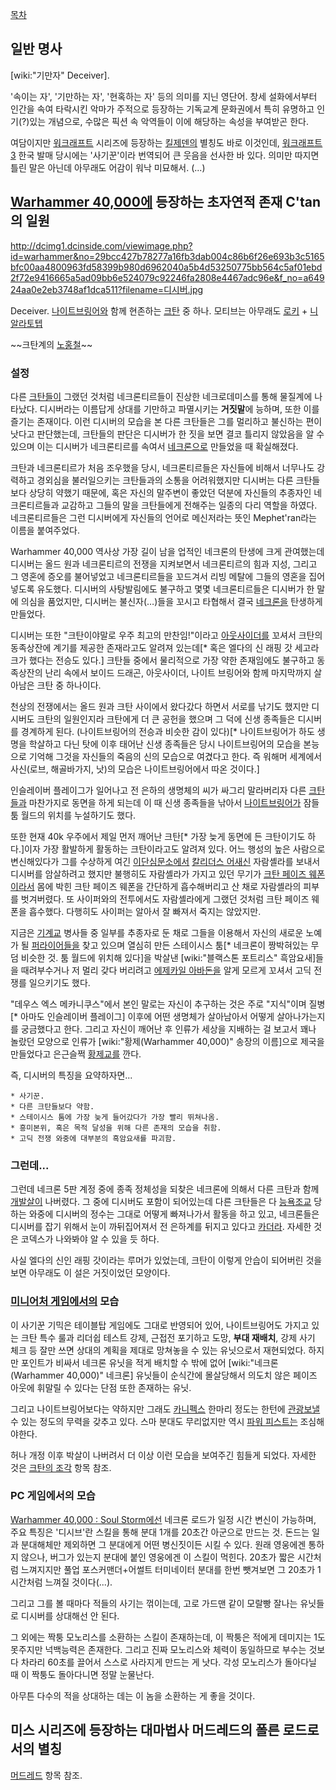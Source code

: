 [[목차]]
== 일반 명사 ==
[wiki:"기만자" Deceiver].

'속이는 자', '기만하는 자', '현혹하는 자' 등의 의미를 지닌 영단어. 창세 설화에서부터 인간을 속여 타락시킨 악마가 주적으로 등장하는 기독교계 문화권에서 특히 유명하고 인기(?)있는 개념으로, 수많은 픽션 속 악역들이 이에 해당하는 속성을 부여받곤 한다.

여담이지만 [[워크래프트]] 시리즈에 등장하는 [[킬제덴]]의 별칭도 바로 이것인데, [[워크래프트3]] 한국 발매 당시에는 '사기꾼'이라 번역되어 큰 웃음을 선사한 바 있다. 의미만 따지면 틀린 말은 아닌데 아무래도 어감이 워낙 미묘해서. (...)

== [[Warhammer 40,000]]에 등장하는 초자연적 존재 C'tan의 일원 ==
http://dcimg1.dcinside.com/viewimage.php?id=warhammer&no=29bcc427b78277a16fb3dab004c86b6f26e693b3c5165bfc00aa4800963fd58399b980d6962040a5b4d53250775bb564c5af01ebd2f72e9416665a5ad09bb6e524079c92246fa2808e4467adc96e&f_no=a64924aa0e2eb3748af1dca511?filename=디시버.jpg

Deceiver. [[나이트브링어]]와 함께 현존하는 [[크탄]] 중 하나. 모티브는 아무래도 [[로키]] + [[니알라토텝]]

~~크탄계의 [[노홍철]]~~

=== 설정 ===
다른 [[크탄]]들이 그랬던 것처럼 네크론티르들이 진상한 네크로데미스를 통해 물질계에 나타났다. 디시버라는 이름답게 상대를 기만하고 파멸시키는 '''거짓말'''에 능하며, 또한 이를 즐기는 존재이다. 이런 디시버의 모습을 본 다른 크탄들은 그를 멀리하고 불신하는 편이 낫다고 판단했는데, 크탄들의 판단은 디시버가 한 짓을 보면 결코 틀리지 않았음을 알 수 있으며 이는 디시버가 네크론티르를 속여서 [[네크론]]으로 만들었을 때 확실해졌다.

크탄과 네크론티르가 처음 조우했을 당시, 네크론티르들은 자신들에 비해서 너무나도 강력하고 경외심을 불러일으키는 크탄들과의 소통을 어려워했지만 디시버는 다른 크탄들보다 상당히 약했기 때문에, 혹은 자신의 말주변이 좋았던 덕분에 자신들의 추종자인 네크론티르들과 교감하고 그들의 말을 크탄들에게 전해주는 일종의 다리 역할을 하였다. 네크론티르들은 그런 디시버에게 자신들의 언어로 메신저라는 뜻인 Mephet'ran라는 이름을 붙여주었다.

Warhammer 40,000 역사상 가장 길이 남을 업적인 네크론의 탄생에 크게 관여했는데 디시버는 올드 원과 네크론티르의 전쟁을 지켜보면서 네크론티르의 힘과 지성, 그리고 그 영혼에 증오를 불어넣었고 네크론티르들을 꼬드겨서 리빙 메탈에 그들의 영혼을 집어넣도록 유도했다. 디시버의 사탕발림에도 불구하고 몇몇 네크론티르들은 디시버가 한 말에 의심을 품었지만, 디시버는 불신자(…)들을 꼬시고 타협해서 결국 [[네크론]]을 탄생하게 만들었다.

디시버는 또한 "크탄이야말로 우주 최고의 만찬임!"이라고 [[아웃사이더]]를 꼬셔서 크탄의 동족상잔에 계기를 제공한 존재라고도 알려져 있는데[* 혹은 엘다의 신 래핑 갓 세고라크가 했다는 전승도 있다.] 크탄들 중에서 물리적으로 가장 약한 존재임에도 불구하고 동족상잔의 난리 속에서 보이드 드래곤, 아웃사이더, 나이트 브링어와 함께 마지막까지 살아남은 크탄 중 하나이다.

천상의 전쟁에서는 올드 원과 크탄 사이에서 왔다갔다 하면서 서로를 낚기도 했지만 디시버도 크탄의 일원인지라 크탄에게 더 큰 공헌을 했으며 그 덕에 신생 종족들은 디시버를 경계하게 된다. (나이트브링어의 전승과 비슷한 감이 있다)[* 나이트브링어가 하도 생명을 학살하고 다닌 탓에 이후 태어난 신생 종족들은 당시 나이트브링어의 모습을 본능으로 기억해 그것을 자신들의 죽음의 신의 모습으로 여겼다고 한다. 즉 워해머 세계에서 사신(로브, 해골바가지, 낫)의 모습은 나이트브링어에서 따온 것이다.]

인슬레이버 플레이그가 일어나고 전 은하의 생명체의 씨가 싸그리 말라버리자 다른 [[크탄]]들과 마찬가지로 동면을 하게 되는데 이 때 신생 종족들을 낚아서 [[나이트브링어]]가 잠들 툼 월드의 위치를 누설하기도 했다.

또한 현재 40k 우주에서 제일 먼저 깨어난 크탄[* 가장 늦게 동면에 든 크탄이기도 하다.]이자 가장 활발하게 활동하는 크탄이라고도 알려져 있다. 어느 행성의 높은 사람으로 변신해있다가 그를 수상하게 여긴 [[이단심문소]]에서 [[칼리더스 어새신]] 자람셸라를 보내서 디시버를 암살하려고 했지만 불행히도 자람셸라가 가지고 있던 무기가 [[크탄 페이즈 웨폰]]이라서 몸에 박힌 크탄 페이즈 웨폰을 간단하게 흡수해버리고 산 채로 자람셸라의 피부를 벗겨버렸다. 또 사이퍼와의 전투에서도 자람셸라에게 그랬던 것처럼 크탄 페이즈 웨폰을 흡수했다. 다행히도 사이퍼는 알아서 잘 빠져서 죽지는 않았지만. 

지금은 [[기계교]] 병사들 중 일부를 추종자로 둔 채로 그들을 이용해서 자신의 새로운 노예가 될 [[퍼라이어]]들을 찾고 있으며 열심히 만든 스테이시스 툼[* 네크론이 짱박혀있는 무덤 비슷한 것. 툼 월드에 위치해 있다]을 박살낸 [wiki:"블랙스톤 포트리스" 흑암요새]들을 때려부수거나 저 멀리 갖다 버리려고 [[에제카일 아바돈]]을 알게 모르게 꼬셔서 고딕 전쟁를 일으키기도 했다.

"데우스 엑스 메카니쿠스"에서 본인 말로는 자신이 추구하는 것은 주로 "지식"이며 질병[* 아마도 인슬레이버 플레이그] 이후에 어떤 생명체가 살아남아서 어떻게 살아나가는지를 궁금했다고 한다. 그리고 자신이 깨어난 후 인류가 세상을 지배하는 걸 보고서 꽤나 놀랐던 모양으로 인류가 [wiki:"황제(Warhammer 40,000)" 송장의 이름]으로 제국을 만들었다고 은근슬쩍 [[황제교]]를 깐다.

즉, 디시버의 특징을 요약하자면...

 * 사기꾼.
 * 다른 크탄들보다 약함.
 * 스테이시스 툼에 가장 늦게 들어갔다가 가장 빨리 뛰쳐나옴.
 * 흥미본위, 혹은 목적 달성을 위해 다른 존재의 모습을 취함.
 * 고딕 전쟁 와중에 대부분의 흑암요새를 파괴함.

=== 그런데... ===
그런데 네크론 5판 계정 중에 종족 정체성을 되찾은 네크론에 의해서 다른 크탄과 함께 [[개발살]]이 나버렸다. 그 중에 디시버도 포함이 되어있는데 다른 크탄들은 다 [[능욕]][[조교]] 당하는 와중에 디시버의 정수는 그대로 어떻게 빠져나가서 활동을 하고 있고, 네크론들은 디시버를 잡기 위해서 눈이 까뒤집어져서 전 은하계를 뒤지고 있다고 [[카더라]]. 자세한 것은 코덱스가 나와봐야 알 수 있을 듯 하다.

사실 엘다의 신인 래핑 갓이라는 루머가 있었는데, 크탄이 이렇게 안습이 되어버린 것을 보면 아무래도 이 설은 거짓이었던 모양이다.

=== [[미니어처 게임]]에서의 모습 ===
이 사기꾼 기믹은 테이블탑 게임에도 그대로 반영되어 있어, 나이트브링어도 가지고 있는 크탄 특수 룰과 리더쉽 테스트 강제, 근접전 포기하고 도망, '''부대 재배치''', 강제 사기 체크 등 잘만 쓰면 상대의 계획을 제대로 망쳐놓을 수 있는 유닛으로서 재현되었다. 하지만 포인트가 비싸서 네크론 유닛을 적게 배치할 수 밖에 없어 [wiki:"네크론(Warhammer 40,000)" 네크론] 유닛들이 순식간에 몰살당해서 의도치 않은 페이즈 아웃에 휘말릴 수 있다는 단점 또한 존재하는 유닛.

그리고 나이트브링어보다는 약하지만 그래도 [[카니펙스]] 한마리 정도는 한턴에 [[관광]]보낼 수 있는 정도의 무력을 갖추고 있다. 스마 분대도 무리없지만 역시 [[파워 피스트]]는 조심해야한다.

허나 개정 이후 박살이 나버려서 더 이상 이런 모습을 보여주긴 힘들게 되었다. 자세한 것은 [[크탄의 조각]] 항목 참조.

=== PC 게임에서의 모습 ===
[[Warhammer 40,000 : Soul Storm]]에선 네크론 로드가 일정 시간 변신이 가능하며, 주요 특징은 '디시브'란 스킬을 통해 분대 1개를 20초간 아군으로 만드는 것. 돈드는 일과 분대해체만 제외하면 그 분대에게 어떤 병신짓이든 시킬 수 있다. 원래 영웅에겐 통하지 않으나, 버그가 있는지 분대에 붙인 영웅에겐 이 스킬이 먹힌다. 20초가 짧은 시간처럼 느껴지지만 풀업 포스커맨더+어썰트 터미네이터 분대를 한번 뺏겨보면 그 20초가 1시간처럼 느껴질 것이다(...).

그리고 그를 볼 때마다 적들의 사기는 꺾이는데, 고로 가드맨 같이 모랄빵 잘나는 유닛들로 디시버를 상대해선 안 된다.

그 외에는 짝퉁 모노리스를 소환하는 스킬이 존재하는데, 이 짝퉁은 적에게 데미지는 1도 못주지만 넉백능력은 존재한다. 그리고 진짜 모노리스와 체력이 동일하므로 부수는 것보다 차라리 60초를 끌어서 스스로 사라지게 만드는 게 낫다. 각성 모노리스가 돌아다닐 때 이 짝퉁도 돌아다니면 정말 눈물난다.

아무튼 다수의 적을 상대하는 데는 이 놈을 소환하는 게 좋을 것이다. 

== 미스 시리즈에 등장하는 대마법사 머드레드의 폴른 로드로서의 별칭 ==
[[머드레드]] 항목 참조.
